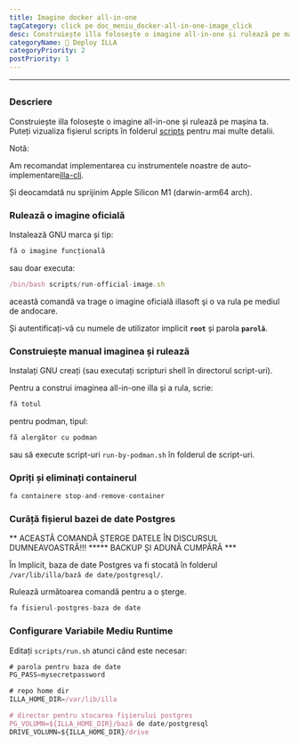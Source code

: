 ```yaml
---
title: Imagine docker all-in-one
tagCategory: click pe doc_meniu_docker-all-in-one-image_click
desc: Construiește illa folosește o imagine all-in-one și rulează pe mașina ta.
categoryName: 👷 Deploy ILLA
categoryPriority: 2
postPriority: 1
---
```


* * *

## <Heading hidden>Imagine Docker all-in-one</Heading>

### Descriere

Construiește illa folosește o imagine all-in-one și rulează pe mașina ta. Puteți vizualiza fișierul scripts în folderul [scripts](https://github.com/illacloud/deploy-illa-manually/blob/main/docker/scripts) pentru mai multe detalii.

Notă:

Am recomandat implementarea cu instrumentele noastre de auto-implementare[illa-cli](https://github.com/illacloud/illa).

Și deocamdată nu sprijinim Apple Silicon M1 (darwin-arm64 arch).

### Rulează o imagine oficială

Instalează GNU marca și tip:

```jsx
fă o imagine funcțională
```

sau doar executa:

```jsx
/bin/bash scripts/run-official-image.sh
```

această comandă va trage o imagine oficială illasoft şi o va rula pe mediul de andocare.

Și autentificați-vă cu numele de utilizator implicit **`root`** și parola **`parolă`**.

### Construiește manual imaginea și rulează

Instalați GNU creați (sau executați scripturi shell în directorul script-uri).

Pentru a construi imaginea all-in-one illa și a rula, scrie:

```jsx
fă totul
```

pentru podman, tipul:

```jsx
fă alergător cu podman
```

sau să execute script-uri `run-by-podman.sh` în folderul de script-uri.

### Opriți și eliminați containerul

```jsx
fa containere stop-and-remove-container
```

### Curăță fișierul bazei de date Postgres

** ACEASTĂ COMANDĂ ȘTERGE DATELE ÎN DISCURSUL DUMNEAVOASTRĂ!!! \*\*\*** BACKUP ȘI ADUNĂ CUMPĂRĂ \*\*\*

În Implicit, baza de date Postgres va fi stocată în folderul `/var/lib/illa/bază de date/postgresql/`.

Rulează următoarea comandă pentru a o șterge.

```jsx
fa fisierul-postgres-baza de date
```

### Configurare Variabile Mediu Runtime

Editați `scripts/run.sh` atunci când este necesar:

```jsx
# parola pentru baza de date
PG_PASS=mysecretpassword

# repo home dir
ILLA_HOME_DIR=/var/lib/illa

# director pentru stocarea fişierului postgres
PG_VOLUMN=${ILLA_HOME_DIR}/bază de date/postgresql
DRIVE_VOLUMN=${ILLA_HOME_DIR}/drive
```
